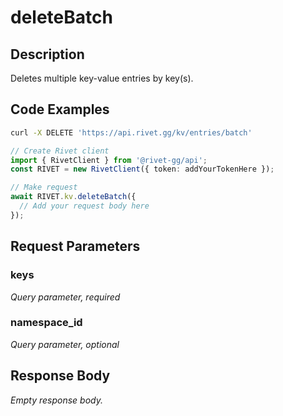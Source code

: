 

# deleteBatch

## Description

Deletes multiple key-value entries by key(s).


## Code Examples

<CodeGroup title='Request' tag='DELETE' label='https://api.rivet.gg/kv/entries/batch'>

```bash {{ title: 'cURL' }}
curl -X DELETE 'https://api.rivet.gg/kv/entries/batch'
```

```ts
// Create Rivet client
import { RivetClient } from '@rivet-gg/api';
const RIVET = new RivetClient({ token: addYourTokenHere });

// Make request
await RIVET.kv.deleteBatch({
  // Add your request body here
});
```

</CodeGroup>


## Request Parameters


### keys

_Query parameter, required_





### namespace_id

_Query parameter, optional_





## Response Body

_Empty response body._

